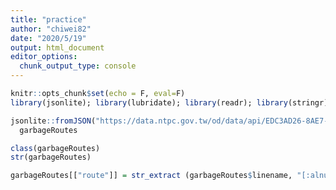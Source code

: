 ```yaml
---
title: "practice"
author: "chiwei82"
date: "2020/5/19"
output: html_document
editor_options: 
  chunk_output_type: console
---
```


```r
knitr::opts_chunk$set(echo = F, eval=F)
library(jsonlite); library(lubridate); library(readr); library(stringr); 
```

```r
jsonlite::fromJSON("https://data.ntpc.gov.tw/od/data/api/EDC3AD26-8AE7-4916-A00B-BC6048D19BF8?$format=json") ->
  garbageRoutes
```

```r
class(garbageRoutes)
str(garbageRoutes)

garbageRoutes[["route"]] = str_extract (garbageRoutes$linename, "[:alnum:]+路線")
```

